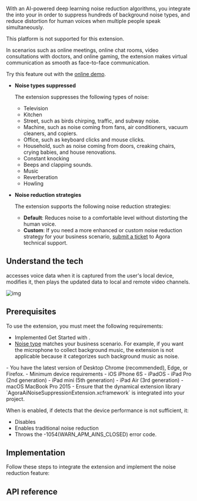 

With an AI-powered  deep learning noise reduction algorithms, you integrate the <Vg k="RTEE_NS" /> into your <Vpl k="CLIENT" /> in order to suppress hundreds of background noise types, and reduce distortion for human voices when multiple people speak simultaneously.

<PlatformWrapper notAllowed="macos">
<PlatformWrapper notAllowed="web">
<PlatformWrapper notAllowed="ios">
<PlatformWrapper notAllowed="android">
This platform is not supported for this extension.
</PlatformWrapper>
</PlatformWrapper>
</PlatformWrapper>
</PlatformWrapper>

<PlatformWrapper notAllowed="flutter">
<PlatformWrapper notAllowed="react-native">
<PlatformWrapper notAllowed="electron">
<PlatformWrapper notAllowed="unity">
<PlatformWrapper notAllowed="windows">

In scenarios such as online meetings, online chat rooms, video consultations with doctors, and online gaming, the <Vg k="RTEE_NS" /> extension makes virtual communication as smooth as face-to-face communication.

Try this feature out with the <a href="https://webdemo.agora.io/aiDenoiser/index.html">online demo</a>.

- **Noise types suppressed <a name="type"></a>**

    The <Vg k="RTEE_NS" /> extension suppresses the following types of noise:

    - Television
    - Kitchen
    - Street, such as birds chirping, traffic, and subway noise.
    - Machine, such as noise coming from fans, air conditioners, vacuum cleaners, and copiers.
    - Office, such as keyboard clicks and mouse clicks.
    - Household, such as noise coming from doors, creaking chairs, crying babies, and house renovations.
    - Constant knocking
    - Beeps and clapping sounds.
    - Music
    - Reverberation
    - Howling

- **Noise reduction strategies**

    The <Vg k="RTEE_NS" /> extension supports the following noise reduction strategies:
    - **Default**: Reduces noise to a comfortable level without distorting the human voice.
    - **Custom**: If you need a more enhanced or custom noise reduction strategy for your business scenario, [submit a ticket](https://agora-ticket.agora.io/) to Agora technical support.


## Understand the tech

<Vg k="RTEE_NS" /> accesses voice data when it is captured from the user's local device, modifies it, then plays the updated data to local and remote video channels.

![img](/images/video-sdk/extension-callflow.svg)

## Prerequisites

To use the <Vg k="RTEE_NS" /> extension, you must meet the following requirements:

- Implemented <Link to="../get-started/get-started-sdk">Get Started with <Vpd k="NAME"/></Link>.
- [Noise type](#type) matches your business scenario.  For example, if you want the microphone to collect background music, the extension is not applicable because it categorizes such background music as noise.
<PlatformWrapper platform="web">
- You have the latest version of Desktop Chrome (recommended), Edge, or Firefox.
</PlatformWrapper>
<PlatformWrapper platform="ios">
- Minimum device requirements
    - iOS iPhone 6S
    - iPadOS
    - iPad Pro (2nd generation)
    - iPad mini (5th generation)
    - iPad Air (3rd generation)
    - macOS MacBook Pro 2015
- Ensure that the dynamical extension library `AgoraAiNoiseSuppressionExtension.xcframework` is integrated into your project.

When <Vg k="RTEE_NS" /> is enabled, if <Vg k="VSDK" /> detects that the device performance is not sufficient, it:

- Disables <Vg k="RTEE_NS" />
- Enables traditional noise reduction
- Throws the -1054(WARN_APM_AINS_CLOSED) error code.

</PlatformWrapper>

## Implementation

Follow these steps to integrate the <Vg k="RTEE_NS" /> extension and implement the noise reduction feature:

<ProjectImplement />

## API reference

<Reference/>


</PlatformWrapper>
</PlatformWrapper>
</PlatformWrapper>
</PlatformWrapper>
</PlatformWrapper>
